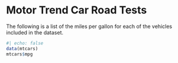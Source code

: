 # Motor Trend Car Road Tests

The following is a list of the miles per gallon for
each of the vehicles included in the dataset.

```{r}
#| echo: false                              
data(mtcars)
mtcars$mpg
```
